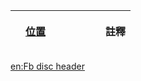 {| class="wikitable sortable" style="text-align: center;"
|-
!{{Tooltip|編號}}<br />
![[足球位置|位置]]<br />
!{{Tooltip|國籍}}<br />
!{{Tooltip|球員名稱}}<br />
!{{Fb yellow card}}<br />
!{{Fb second yellow card}}<br />
!{{Fb red card}}<br />
!align=left|註釋<br /><!--

--><noinclude>
|}[[en:Fb disc header]]</noinclude><!--

Warning: the "|}" in the begin of a new line and before {{template doc}} is necessary to avoid the template doc been inside the table built by this template.
-->